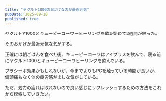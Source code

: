 ```yaml
---
title: "ヤクルト1000のおかげなのか最近元気"
pubDate: 2025-09-10
published: true
---
```



ヤクルトY1000とキューピーコーワーヒーリングを飲み始めて2週間が経った。

そのおかげか最近元気な気がする。

正確には朝ごはんを食べた後、キューピーコーワはアイプラスを飲んで、寝る前にヤクルト1000とキューピーコーワヒーリングを飲んでいる。

プラシーボ効果かもしれないが、今までよりもPCを触っている時間が長いが、偏頭痛もなく体の疲労感がましな気がしている。

ただ、気力の疲れは取れないので良い感じにリフレッシュするための方法をこれから模索していきたい。
